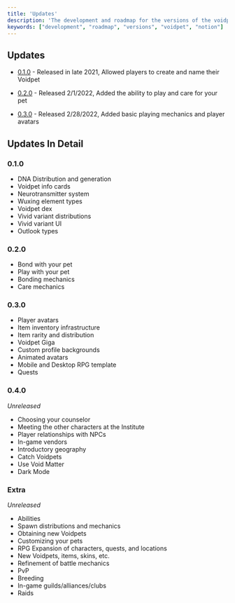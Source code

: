 ```yaml
---
title: 'Updates'
description: 'The development and roadmap for the versions of the voidpet.'
keywords: ["development", "roadmap", "versions", "voidpet", "notion"]
---
```



## Updates

- [0.1.0](#010) - Released in late 2021, Allowed players to create and name their Voidpet

- [0.2.0](#020) - Released 2/1/2022, Added the ability to play and care for your pet

- [0.3.0](#030) - Released 2/28/2022, Added basic playing mechanics and player avatars

## Updates In Detail

### 0.1.0

- DNA Distribution and generation
- Voidpet info cards
- Neurotransmitter system
- Wuxing element types
- Voidpet dex
- Vivid variant distributions
- Vivid variant UI
- Outlook types

### 0.2.0

- Bond with your pet
- Play with your pet
- Bonding mechanics
- Care mechanics

### 0.3.0

- Player avatars
- Item inventory infrastructure
- Item rarity and distribution
- Voidpet Giga
- Custom profile backgrounds
- Animated avatars
- Mobile and Desktop RPG template
- Quests

### 0.4.0

*Unreleased*

- Choosing your counselor
- Meeting the other characters at the Institute
- Player relationships with NPCs
- In-game vendors
- Introductory geography
- Catch Voidpets
- Use Void Matter
- Dark Mode

### Extra

*Unreleased*

- Abilities
- Spawn distributions and mechanics
- Obtaining new Voidpets
- Customizing your pets
- RPG Expansion of characters, quests, and locations
- New Voidpets, items, skins, etc.
- Refinement of battle mechanics
- PvP
- Breeding
- In-game guilds/alliances/clubs
- Raids